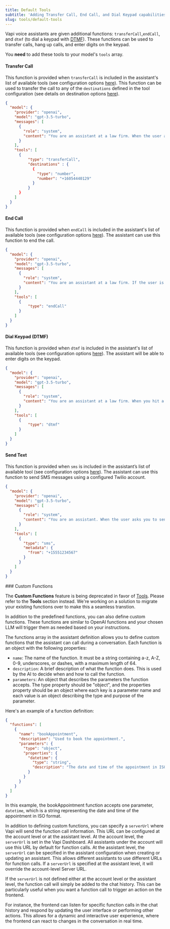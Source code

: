 ```yaml
---
title: Default Tools
subtitle: 'Adding Transfer Call, End Call, and Dial Keypad capabilities to your assistants.'
slug: tools/default-tools
---
```


Vapi voice assistants are given additional functions: `transferCall`,`endCall`, and `dtmf` (to dial a keypad with [DTMF](https://en.wikipedia.org/wiki/DTMF)). These functions can be used to transfer calls, hang up calls, and enter digits on the keypad.

<Note>You **need**  to add these tools to your model's `tools` array.</Note>

#### Transfer Call

This function is provided when `transferCall` is included in the assistant's list of available tools (see configuration options [here](/api-reference/assistants/create#request.body.model.openai.tools.transferCall)). This function can be used to transfer the call to any of the `destinations` defined in the tool configuration  (see details on destination options [here](/api-reference/assistants/create#request.body.model.openai.tools.transferCall.destinations)).

```json
{
  "model": {
    "provider": "openai",
    "model": "gpt-3.5-turbo",
    "messages": [
      {
        "role": "system",
        "content": "You are an assistant at a law firm. When the user asks to be transferred, use the transferCall function."
      }
    ],
    "tools": [
      {
          "type": "transferCall",
          "destinations" : {
            {
              "type": "number",
              "number": "+16054440129"
            }
          }
      }
    ]
  }
}
```

#### End Call

This function is provided when `endCall` is included in the assistant's list of available tools (see configuration options [here](/api-reference/assistants/create#request.body.model.openai.tools.endCall)). The assistant can use this function to end the call.

```json
{
  "model": {
    "provider": "openai",
    "model": "gpt-3.5-turbo",
    "messages": [
      {
        "role": "system",
        "content": "You are an assistant at a law firm. If the user is being mean, use the endCall function."
      }
    ],
    "tools": [
      {
          "type": "endCall"
      }
    ]
  }
}
```

#### Dial Keypad (DTMF)

This function is provided when `dtmf` is included in the assistant's list of available tools (see configuration options [here](/api-reference/assistants/create#request.body.model.openai.tools.dtmf)). The assistant will be able to enter digits on the keypad.

```json
{
  "model": {
    "provider": "openai",
    "model": "gpt-3.5-turbo",
    "messages": [
      {
        "role": "system",
        "content": "You are an assistant at a law firm. When you hit a menu, use the dtmf function to enter the digits."
      }
    ],
    "tools": [
      {
          "type": "dtmf"
      }
    ]
  }
}
```

#### Send Text

This function is provided when `sms` is included in the assistant’s list of available tool (see configuration options [here](/api-reference/assistants/create#request.body.model.openai.tools.sms)). The assistant can use this function to send SMS messages using a configured Twilio account.

```json
{
  "model": {
    "provider": "openai",
    "model": "gpt-3.5-turbo",
    "messages": [
      {
        "role": "system",
        "content": "You are an assistant. When the user asks you to send a text message, use the sms function."
      }
    ],
    "tools": [
      {
        "type": "sms",
        "metadata": {
          "from": "+15551234567" 
        }
      }
    ]
  }
}
```


<Accordion title="Custom Functions: Deprecated">
### Custom Functions

<Warning>The **Custom Functions** feature is being deprecated in favor of [Tools](/tools-calling). Please refer to the **Tools** section instead. We're working on a solution to migrate your existing functions over to make this a seamless transtion.</Warning>

In addition to the predefined functions, you can also define custom functions. These functions are similar to OpenAI functions and your chosen LLM will trigger them as needed based on your instructions.

The functions array in the assistant definition allows you to define custom functions that the assistant can call during a conversation. Each function is an object with the following properties:

- `name`: The name of the function. It must be a string containing a-z, A-Z, 0-9, underscores, or dashes, with a maximum length of 64.
- `description`: A brief description of what the function does. This is used by the AI to decide when and how to call the function.
- `parameters`: An object that describes the parameters the function accepts. The type property should be "object", and the properties property should be an object where each key is a parameter name and each value is an object describing the type and purpose of the parameter.

Here's an example of a function definition:

```json
{
  "functions": [
    {
      "name": "bookAppointment",
      "description": "Used to book the appointment.",
      "parameters": {
        "type": "object",
        "properties": {
          "datetime": {
            "type": "string",
            "description": "The date and time of the appointment in ISO format."
          }
        }
      }
    }
  ]
}
```

In this example, the bookAppointment function accepts one parameter, `datetime`, which is a string representing the date and time of the appointment in ISO format.

In addition to defining custom functions, you can specify a `serverUrl` where Vapi will send the function call information. This URL can be configured at the account level or at the assistant level.
At the account level, the `serverUrl` is set in the Vapi Dashboard. All assistants under the account will use this URL by default for function calls.
At the assistant level, the `serverUrl` can be specified in the assistant configuration when creating or updating an assistant. This allows different assistants to use different URLs for function calls. If a `serverUrl` is specified at the assistant level, it will override the account-level Server URL.

If the `serverUrl` is not defined either at the account level or the assistant level, the function call will simply be added to the chat history. This can be particularly useful when you want a function call to trigger an action on the frontend.

For instance, the frontend can listen for specific function calls in the chat history and respond by updating the user interface or performing other actions. This allows for a dynamic and interactive user experience, where the frontend can react to changes in the conversation in real time.
</Accordion>
